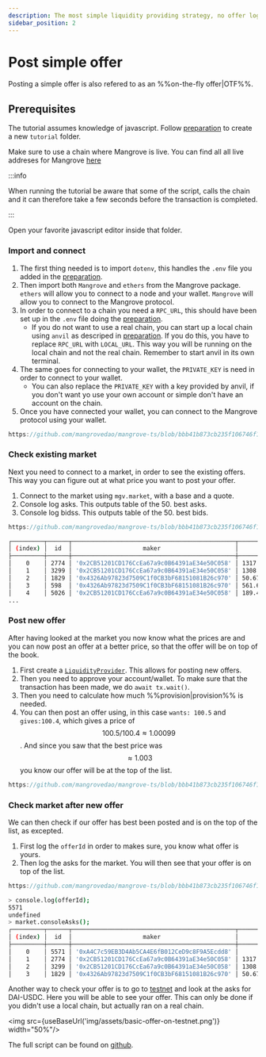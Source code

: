 ```yaml
---
description: The most simple liquidity providing strategy, no offer logic, just a Wallet.
sidebar_position: 2
---
```


# Post simple offer

Posting a simple offer is also refered to as an %%on-the-fly offer|OTF%%.

## Prerequisites

The tutorial assumes knowledge of javascript. Follow [preparation](./preparation.mdx) to create a new `tutorial` folder.

Make sure to use a chain where Mangrove is live. You can find all all live addreses for Mangrove [here](../../contracts/technical-references/contract-addresses.md)

:::info

When running the tutorial be aware that some of the script, calls the chain and it can therefore take a few seconds before the transaction is completed.

:::

Open your favorite javascript editor inside that folder.

### Import and connect

1. The first thing needed is to import `dotenv`, this handles the `.env` file you added in the [preparation](./preparation.mdx).
2. Then import both `Mangrove` and `ethers` from the Mangrove package. `ethers` will allow you to connect to a node and your wallet. `Mangrove` will allow you to connect to the Mangrove protocol.
3. In order to connect to a chain you need a `RPC_URL`, this should have been set up in the `.env` file doing the [preparation](./preparation.mdx).
    - If you do not want to use a real chain, you can start up a local chain using `anvil` as descriped in [preparation](./preparation.mdx). If you do this, you have to replace `RPC_URL` with `LOCAL_URL`. This way you will be running on the local chain and not the real chain. Remember to start anvil in its own terminal.
4. The same goes for connecting to your wallet, the `PRIVATE_KEY` is need in order to connect to your wallet.
    - You can also replace the `PRIVATE_KEY` with a key provided by anvil, if you don't want yo use your own account or simple don't have an account on the chain.
5. Once you have connected your wallet, you can connect to the Mangrove protocol using your wallet.




```javascript reference
https://github.com/mangrovedao/mangrove-ts/blob/bbb41b873cb235f106746f113c720ec80da1a4f7/packages/mangrove.js/examples/tutorials/on-the-fly-offer.js#L1-L13
```

### Check existing market

Next you need to connect to a market, in order to see the existing offers. This way you can figure out at what price you want to post your offer.

1. Connect to the market using `mgv.market`, with a base and a quote.
2. Console log asks. This outputs table of the 50. best asks.
3. Console log bidss. This outputs table of the 50. best bids.

```javascript reference
https://github.com/mangrovedao/mangrove-ts/blob/bbb41b873cb235f106746f113c720ec80da1a4f7/packages/mangrove.js/examples/tutorials/on-the-fly-offer.js#L15-L20
```

``` bash
┌─────────┬──────┬──────────────────────────────────────────────┬────────────────────┬────────────────────────┐
│ (index) │  id  │                    maker                     │       volume       │         price          │
├─────────┼──────┼──────────────────────────────────────────────┼────────────────────┼────────────────────────┤
│    0    │ 2774 │ '0x2CB51201CD176CcEa67a9c0B64391aE34e50C058' │ 1317.1775894557795 │ 1.00337113885004310077 │
│    1    │ 3299 │ '0x2CB51201CD176CcEa67a9c0B64391aE34e50C058' │ 1308.2741138999688 │ 1.00337482875577922516 │
│    2    │ 1829 │ '0x4326Ab97823d7509C1f0CB3bF68151081B26c970' │ 50.674948479792484 │ 1.00337923422410191358 │
│    3    │ 598  │ '0x4326Ab97823d7509C1f0CB3bF68151081B26c970' │ 561.6921678391515  │ 1.00337932460078748916 │
│    4    │ 5026 │ '0x2CB51201CD176CcEa67a9c0B64391aE34e50C058' │ 189.47603337984367 │ 1.00338137023837699789 │
...
```

### Post new offer

After having looked at the market you now know what the prices are and you can now post an offer at a better price, so that the offer will be on top of the book.

1. First create a [`LiquidityProvider`](../technical-references/code/classes/LiquidityProvider). This allows for posting new offers.
2. Then you need to approve your account/wallet. To make sure that the transaction has been made, we do `await tx.wait()`.
3. Then you need to calculate how much %%provision|provision%% is needed.
4. You can then post an offer using, in this case `wants: 100.5` and `gives:100.4`, which gives a price of $$100.5/100.4\approx1.00099$$. And since you saw that the best price was $$\approx1.003$$ you know our offer will be at the top of the list.

```javascript reference
https://github.com/mangrovedao/mangrove-ts/blob/bbb41b873cb235f106746f113c720ec80da1a4f7/packages/mangrove.js/examples/tutorials/on-the-fly-offer.js#L22-L39
```

### Check market after new offer

We can then check if our offer has best been posted and is on the top of the list, as excepted.

1. First log the `offerId` in order to makes sure, you know what offer is yours.
2. Then log the asks for the market. You will then see that your offer is on top of the list.

```javascript reference
https://github.com/mangrovedao/mangrove-ts/blob/bbb41b873cb235f106746f113c720ec80da1a4f7/packages/mangrove.js/examples/tutorials/on-the-fly-offer.js#L41-L43
````


``` bash
> console.log(offerId);
5571
undefined
> market.consoleAsks();
┌─────────┬──────┬──────────────────────────────────────────────┬────────────────────┬────────────────────────┐
│ (index) │  id  │                    maker                     │       volume       │         price          │
├─────────┼──────┼──────────────────────────────────────────────┼────────────────────┼────────────────────────┤
│    0    │ 5571 │ '0xA4C7c59EB3D4Ab5CA4E6fB012CeD9c8F9A5Ecdd8' │       100.4        │ 1.00099601593625498008 │
│    1    │ 2774 │ '0x2CB51201CD176CcEa67a9c0B64391aE34e50C058' │ 1317.1775894557795 │ 1.00337113885004310077 │
│    2    │ 3299 │ '0x2CB51201CD176CcEa67a9c0B64391aE34e50C058' │ 1308.2741138999688 │ 1.00337482875577922516 │
│    3    │ 1829 │ '0x4326Ab97823d7509C1f0CB3bF68151081B26c970' │ 50.674948479792484 │ 1.00337923422410191358 │
```

Another way to check your offer is to go to [testnet](https://testnet.mangrove.exchange/trade) and look at the asks for DAI-USDC. Here you will be able to see your offer. This can only be done if you didn't use a local chain, but actually ran on a real chain.



<img src={useBaseUrl('img/assets/basic-offer-on-testnet.png')} width="50%"/>


The full script can be found on [github](https://github.com/mangrovedao/mangrove-ts/blob/3fd5dc57435d5cb9edd524a67f850cbeeee03ecd/packages/mangrove.js/examples/tutorials/on-the-fly-offer.js).